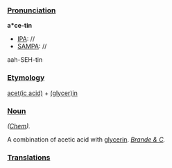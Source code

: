 ===[[Pronunciation]]===

'''a*ce-tin'''
*[[IPA]]: //
*[[SAMPA]]: //
aah-SEH-tin
===[[Etymology]]===

[[[acetic acid|acet(ic acid)]] + [[glycerin|(glycer)in]]
===[[Noun]]===

''([[Chem (subject)|Chem]]).''

A combination of acetic acid with [[glycerin]]. ''[[Brande & C]].''
===[[Translations]]===